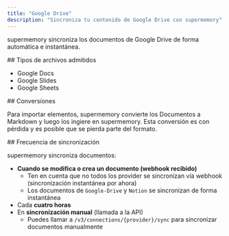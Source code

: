 ```yaml
---
title: "Google Drive"
description: "Sincroniza tu contenido de Google Drive con supermemory"
---
```


supermemory sincroniza los documentos de Google Drive de forma automática e instantánea.

<div id="supported-file-types">
  ## Tipos de archivos admitidos
</div>

- Google Docs
- Google Slides
- Google Sheets

<div id="conversions">
  ## Conversiones
</div>

Para importar elementos, supermemory convierte los Documentos a Markdown y luego los ingiere en supermemory.
Esta conversión es con pérdida y es posible que se pierda parte del formato.

<div id="sync-frequency">
  ## Frecuencia de sincronización
</div>

supermemory sincroniza documentos:

- **Cuando se modifica o crea un documento (webhook recibido)**
    - Ten en cuenta que no todos los provider se sincronizan vía webhook (sincronización instantánea por ahora)
    - Los documentos de `Google-Drive` y `Notion` se sincronizan de forma instantánea
- Cada **cuatro horas**
- En **sincronización manual** (llamada a la API)
    - Puedes llamar a `/v3/connections/{provider}/sync` para sincronizar documentos manualmente